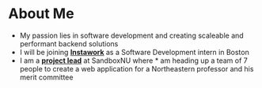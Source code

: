 # About Me
- My passion lies in software development and creating scaleable and performant backend solutions
- I will be joining [**Instawork**](https://engineering.instawork.com/) as a Software Development intern in Boston
- I am a [**project lead**](/experience) at SandboxNU where * am heading up a team of 7 people to create a web application for a Northeastern professor and his merit committee

